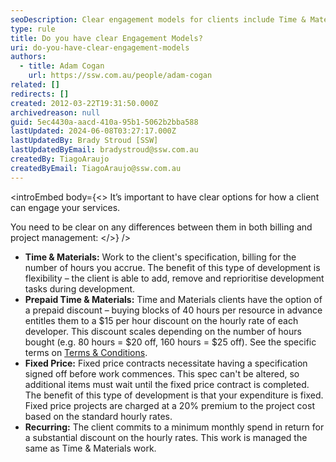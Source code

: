 ```yaml
---
seoDescription: Clear engagement models for clients include Time & Materials, Prepaid Time & Materials, Fixed Price, and Recurring options, each with unique billing and project management approaches.
type: rule
title: Do you have clear Engagement Models?
uri: do-you-have-clear-engagement-models
authors:
  - title: Adam Cogan
    url: https://ssw.com.au/people/adam-cogan
related: []
redirects: []
created: 2012-03-22T19:31:50.000Z
archivedreason: null
guid: 5ec4430a-aacd-410a-95b1-5062b2bba588
lastUpdated: 2024-06-08T03:27:17.000Z
lastUpdatedBy: Brady Stroud [SSW]
lastUpdatedByEmail: bradystroud@ssw.com.au
createdBy: TiagoAraujo
createdByEmail: TiagoAraujo@ssw.com.au
---
```


<introEmbed
  body={<>
It’s important to have clear options for how a client can engage your services.

You need to be clear on any differences between them in both billing and project management:
  </>}
/>
- **Time & Materials:** Work to the client's specification, billing for the number of hours you accrue. The benefit of this type of development is flexibility – the client is able to add, remove and reprioritise development tasks during development.
- **Prepaid Time & Materials:** Time and Materials clients have the option of a prepaid discount – buying blocks of 40 hours per resource in advance entitles them to a $15 per hour discount on the hourly rate of each developer. This discount scales depending on the number of hours bought (e.g. 80 hours = $20 off, 160 hours = $25 off). See the specific terms on [Terms & Conditions](https://www.ssw.com.au/terms-and-conditions).
- **Fixed Price:** Fixed price contracts necessitate having a specification signed off before work commences. This spec can't be altered, so additional items must wait until the fixed price contract is completed. The benefit of this type of development is that your expenditure is fixed. Fixed price projects are charged at a 20% premium to the project cost based on the standard hourly rates.
- **Recurring:** The client commits to a minimum monthly spend in return for a substantial discount on the hourly rates. This work is managed the same as Time & Materials work.
